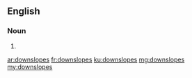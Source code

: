 ==English==

===Noun===
{{head|en|noun plural form}}

# {{plural of|downslope|lang=en}}

[[ar:downslopes]]
[[fr:downslopes]]
[[ku:downslopes]]
[[mg:downslopes]]
[[my:downslopes]]